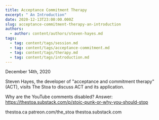 ```yaml
---
title: Acceptance Commitment Therapy
excerpt: " An Introduction"
date: 2020-12-13T23:00:00.000Z
slug: acceptance-commitment-therapy-an-introduction
authors:
  - author: content/authors/steven-hayes.md
tags:
  - tag: content/tags/session.md
  - tag: content/tags/acceptance-commitment.md
  - tag: content/tags/therapy.md
  - tag: content/tags/introduction.md
---
```


December 14th, 2020

Steven Hayes, the developer of "acceptance and commitment therapy" (ACT), visits The Stoa to discuss ACT and its application.

Why are the YouTube comments disabled? Answer: https://thestoa.substack.com/p/stoic-punk-or-why-you-should-stop

thestoa.ca
patreon.com/the_stoa
thestoa.substack.com
